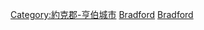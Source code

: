 [[Category:約克郡-亨伯城市|Category:約克郡-亨伯城市]]
[[Category:西約克郡地方政府轄區|Bradford]]
[[Category:英格蘭的都市自治市|Bradford]]